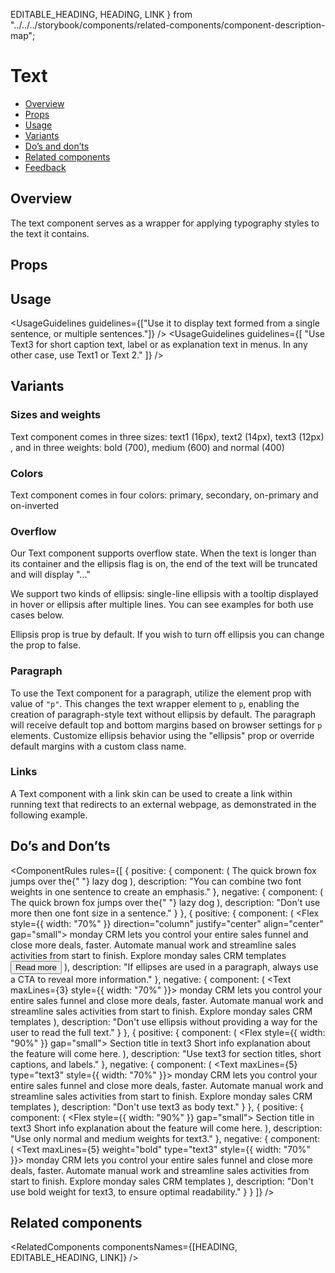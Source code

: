   EDITABLE_HEADING,
  HEADING,
  LINK
} from "../../../storybook/components/related-components/component-description-map";

<Meta of={TextStories} />

# Text

- [Overview](#overview)
- [Props](#props)
- [Usage](#usage)
- [Variants](#variants)
- [Do’s and don’ts](#dos-and-donts)
- [Related components](#related-components)
- [Feedback](#feedback)

## Overview

The text component serves as a wrapper for applying typography styles to the text it contains.

<Canvas of={TextStories.Overview} />

<TipHeading />

## Props

<PropsTable />

## Usage

<UsageGuidelines guidelines={["Use it to display text formed from a single sentence, or multiple sentences."]} />
<UsageGuidelines
  guidelines={[
    "Use Text3 for short caption text, label or as explanation text in menus. In any other case, use Text1 or Text 2."
  ]}
/>

## Variants

### Sizes and weights

Text component comes in three sizes: text1 (16px), text2 (14px), text3 (12px) , and in three weights: bold (700), medium (600) and normal (400)

<Canvas of={TextStories.SizesAndWeights} />

### Colors

Text component comes in four colors: primary, secondary, on-primary and on-inverted

<Canvas of={TextStories.Colors} />

### Overflow

Our Text component supports overflow state.
When the text is longer than its container and the ellipsis flag is on, the end of the text will be truncated and will display "..."

We support two kinds of ellipsis: single-line ellipsis with a tooltip displayed in hover or ellipsis after multiple lines. You can see examples for both use cases below.

<Canvas of={TextStories.Overflow} />

<Tip>Ellipsis prop is true by default. If you wish to turn off ellipsis you can change the prop to false.</Tip>

### Paragraph

To use the Text component for a paragraph, utilize the element prop with value of `"p"`.
This changes the text wrapper element to `p`, enabling the creation of paragraph-style text without ellipsis by default.
The paragraph will receive default top and bottom margins based on browser settings for `p` elements.
Customize ellipsis behavior using the "ellipsis" prop or override default margins with a custom class name.

<Canvas of={TextStories.Paragraph} />

### Links

A Text component with a link skin can be used to create a link within running text that redirects to an external webpage, as demonstrated in the following example.

<Canvas of={TextStories.LinksInsideRunningText} />

<TipLink />

## Do’s and Don’ts

<ComponentRules
  rules={[
    {
      positive: {
        component: (
          <Text type="text1" element="span">
            The quick brown fox jumps over the{" "}
            <Text type="text1" weight="bold" element="span">
              lazy dog
            </Text>
          </Text>
        ),
        description: "You can combine two font weights in one sentence to create an emphasis."
      },
      negative: {
        component: (
          <Text type="text2" element="span">
            The quick brown fox jumps over the{" "}
            <Text type="text1" element="span">
              lazy dog
            </Text>
          </Text>
        ),
        description: "Don't use more then one font size in a sentence."
      }
    },
    {
      positive: {
        component: (
          <Flex style={{ width: "70%" }} direction="column" justify="center" align="center" gap="small">
            <Text maxLines={3}>
              monday CRM lets you control your entire sales funnel and close more deals, faster. Automate manual work
              and streamline sales activities from start to finish. Explore monday sales CRM templates
            </Text>
            <Button kind={Button.kinds.TERTIARY}>Read more</Button>
          </Flex>
        ),
        description: "If ellipses are used in a paragraph, always use a CTA to reveal more information."
      },
      negative: {
        component: (
          <Text maxLines={3} style={{ width: "70%" }}>
            monday CRM lets you control your entire sales funnel and close more deals, faster. Automate manual work and
            streamline sales activities from start to finish. Explore monday sales CRM templates
          </Text>
        ),
        description: "Don't use ellipsis without providing a way for the user to read the full text."
      }
    },
    {
      positive: {
        component: (
          <Flex direction="column" align="start" gap="xs" className={styles.textBoxContainer}>
            <Flex style={{ width: "90%" }} gap="small">
              <Icon icon={Link} />
              <Text color="secondary" maxLines={3} type="text3">
                Section title in text3
              </Text>
            </Flex>
            <Text className={styles.textBoxContent} maxLines={3} type="text1">
              Short info explanation about the feature will come here.
            </Text>
          </Flex>
        ),
        description: "Use text3 for section titles, short captions, and labels."
      },
      negative: {
        component: (
          <Text maxLines={5} type="text3" style={{ width: "70%" }}>
            monday CRM lets you control your entire sales funnel and close more deals, faster. Automate manual work and
            streamline sales activities from start to finish. Explore monday sales CRM templates
          </Text>
        ),
        description: "Don't use text3 as body text."
      }
    },
    {
      positive: {
        component: (
          <Flex direction="column" align="start" gap="xs" className={styles.textBoxContainer}>
            <Flex style={{ width: "90%" }} gap="small">
              <Icon icon={Link} />
              <Text color="secondary" maxLines={3} type="text3">
                Section title in text3
              </Text>
            </Flex>
            <Text className={styles.textBoxContent} maxLines={3} type="text1">
              Short info explanation about the feature will come here.
            </Text>
          </Flex>
        ),
        description: "Use only normal and medium weights for text3."
      },
      negative: {
        component: (
          <Text maxLines={5} weight="bold" type="text3" style={{ width: "70%" }}>
            monday CRM lets you control your entire sales funnel and close more deals, faster. Automate manual work and
            streamline sales activities from start to finish. Explore monday sales CRM templates
          </Text>
        ),
        description: "Don't use bold weight for text3, to ensure optimal readability."
      }
    }
  ]}
/>

## Related components

<RelatedComponents componentsNames={[HEADING, EDITABLE_HEADING, LINK]} />
